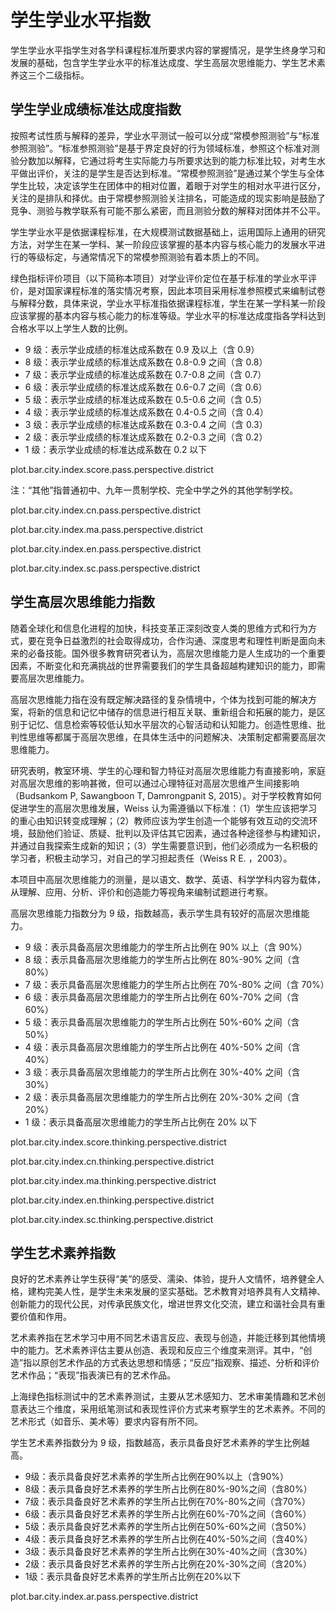 <!-- chapter score  -->

\mytext

# 学生学业水平指数

学生学业水平指学生对各学科课程标准所要求内容的掌握情况，是学生终身学习和发展的基础，包含学生学业水平的标准达成度、学生高层次思维能力、学生艺术素养这三个二级指标。

## 学生学业成绩标准达成度指数

按照考试性质与解释的差异，学业水平测试一般可以分成“常模参照测验”与“标准参照测验”。“标准参照测验”是基于界定良好的行为领域标准，参照这个标准对测验分数加以解释，它通过将考生实际能力与所要求达到的能力标准比较，对考生水平做出评价，关注的是学生是否达到标准。“常模参照测验”是通过某个学生与全体学生比较，决定该学生在团体中的相对位置，着眼于对学生的相对水平进行区分，关注的是排队和择优。由于常模参照测验关注排名，可能造成的现实影响是鼓励了竞争、测验与教学联系有可能不那么紧密，而且测验分数的解释对团体并不公平。

学生学业水平是依据课程标准，在大规模测试数据基础上，运用国际上通用的研究方法，对学生在某一学科、某一阶段应该掌握的基本内容与核心能力的发展水平进行的等级标定，与通常情况下的常模参照测验有着本质上的不同。

绿色指标评价项目（以下简称本项目）对学业评价定位在基于标准的学业水平评价，是对国家课程标准的落实情况考察，因此本项目采用标准参照模式来编制试卷与解释分数，具体来说，学业水平标准指依据课程标准，学生在某一学科某一阶段应该掌握的基本内容与核心能力的标准等级。学业水平的标准达成度指各学科达到合格水平以上学生人数的比例。


\mylist

- 9 级：表示学业成绩的标准达成系数\footnote{将学业成绩合格率经过标准化等一系列转化后得到的数值，转化后的数据具有可加性和可比性，用于划
分学业成绩标准达成指数的等级。}在 0.9 及以上（含 0.9）
- 8 级：表示学业成绩的标准达成系数在 0.8-0.9 之间（含 0.8）
- 7 级：表示学业成绩的标准达成系数在 0.7-0.8 之间（含 0.7）
- 6 级：表示学业成绩的标准达成系数在 0.6-0.7 之间（含 0.6）
- 5 级：表示学业成绩的标准达成系数在 0.5-0.6 之间（含 0.5）
- 4 级：表示学业成绩的标准达成系数在 0.4-0.5 之间（含 0.4）
- 3 级：表示学业成绩的标准达成系数在 0.3-0.4 之间（含 0.3）
- 2 级：表示学业成绩的标准达成系数在 0.2-0.3 之间（含 0.2）
- 1 级：表示学业成绩的标准达成系数在 0.2 以下

\mytext

plot.bar.city.index.score.pass.perspective.district

\mylist
注：“其他”指普通初中、九年一贯制学校、完全中学之外的其他学制学校。
\mytext

plot.bar.city.index.cn.pass.perspective.district

plot.bar.city.index.ma.pass.perspective.district

plot.bar.city.index.en.pass.perspective.district

plot.bar.city.index.sc.pass.perspective.district



## 学生高层次思维能力指数

随着全球化和信息化进程的加快，科技变革正深刻改变人类的思维方式和行为方式，要在竞争日益激烈的社会取得成功，合作沟通、深度思考和理性判断是面向未来的必备技能。国外很多教育研究者认为，高层次思维能力是人生成功的一个重要因素，不断变化和充满挑战的世界需要我们的学生具备超越构建知识的能力，即需要高层次思维能力。

高层次思维能力指在没有既定解决路径的复杂情境中，个体为找到可能的解决方案，将新的信息和记忆中储存的信息进行相互关联、重新组合和拓展的能力，是区别于记忆、信息检索等较低认知水平层次的心智活动和认知能力。创造性思维、批判性思维等都属于高层次思维，在具体生活中的问题解决、决策制定都需要高层次思维能力。

研究表明，教室环境、学生的心理和智力特征对高层次思维能力有直接影响，家庭对高层次思维的影响甚微，但可以通过心理特征对高层次思维产生间接影响（Budsankom P, Sawangboon T, Damrongpanit S, 2015）。对于学校教育如何促进学生的高层次思维发展，Weiss 认为需遵循以下标准：（1）学生应该把学习的重心由知识转变成理解；（2）教师应该为学生创造一个能够有效互动的交流环境，鼓励他们验证、质疑、批判以及评估其它因素，通过各种途径参与构建知识，并通过自我探索生成新的知识；（3）学生需要意识到，他们必须成为一名积极的学习者，积极主动学习，对自己的学习担起责任（Weiss R E. ，2003）。

本项目中高层次思维能力的测量，是以语文、数学、英语、科学学科内容为载体，从理解、应用、分析、评价和创造能力等视角来编制试题进行考察。

高层次思维能力指数分为 9 级，指数越高，表示学生具有较好的高层次思维能力。

\mylist

- 9 级：表示具备高层次思维能力的学生所占比例在 90% 以上（含 90%）
- 8 级：表示具备高层次思维能力的学生所占比例在 80%-90% 之间（含 80%）
- 7 级：表示具备高层次思维能力的学生所占比例在 70%-80% 之间（含 70%）
- 6 级：表示具备高层次思维能力的学生所占比例在 60%-70% 之间（含 60%）
- 5 级：表示具备高层次思维能力的学生所占比例在 50%-60% 之间（含 50%）
- 4 级：表示具备高层次思维能力的学生所占比例在 40%-50% 之间（含 40%）
- 3 级：表示具备高层次思维能力的学生所占比例在 30%-40% 之间（含 30%）
- 2 级：表示具备高层次思维能力的学生所占比例在 20%-30% 之间（含 20%）
- 1 级：表示具备高层次思维能力的学生所占比例在 20% 以下


\mytext

plot.bar.city.index.score.thinking.perspective.district

plot.bar.city.index.cn.thinking.perspective.district

plot.bar.city.index.ma.thinking.perspective.district

plot.bar.city.index.en.thinking.perspective.district

plot.bar.city.index.sc.thinking.perspective.district


## 学生艺术素养指数

良好的艺术素养让学生获得“美”的感受、濡染、体验，提升人文情怀，培养健全人格，建构完美人性，是学生未来发展的坚实基础。艺术教育对培养具有人文精神、创新能力的现代公民，对传承民族文化，增进世界文化交流，建立和谐社会具有重要价值和作用。

艺术素养指在艺术学习中用不同艺术语言反应、表现与创造，并能迁移到其他情境中的能力。艺术素养评估主要从创造、表现和反应三个维度来测评。其中，“创造”指以原创艺术作品的方式表达思想和情感；“反应”指观察、描述、分析和评价艺术作品；“表现”指表演已有的艺术作品。

上海绿色指标测试中的艺术素养测试，主要从艺术感知力、艺术审美情趣和艺术创意表达三个维度，采用纸笔测试和表现性评价方式来考察学生的艺术素养。不同的艺术形式（如音乐、美术等）要求内容有所不同。


学生艺术素养指数分为 9 级，指数越高，表示具备良好艺术素养的学生比例越高。

\mylist
-  9级：表示具备良好艺术素养的学生所占比例在90%以上（含90%）
-  8级：表示具备良好艺术素养的学生所占比例在80%-90%之间（含80%）
-  7级：表示具备良好艺术素养的学生所占比例在70%-80%之间（含70%）
-  6级：表示具备良好艺术素养的学生所占比例在60%-70%之间（含60%）
-  5级：表示具备良好艺术素养的学生所占比例在50%-60%之间（含50%）
-  4级：表示具备良好艺术素养的学生所占比例在40%-50%之间（含40%）
-  3级：表示具备良好艺术素养的学生所占比例在30%-40%之间（含30%）
-  2级：表示具备良好艺术素养的学生所占比例在20%-30%之间（含20%）
-  1级：表示具备良好艺术素养的学生所占比例在20%以下

\mytext

plot.bar.city.index.ar.pass.perspective.district
